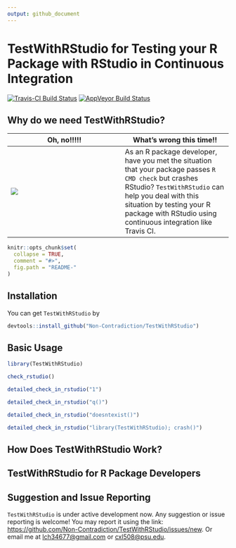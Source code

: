 ```yaml
---
output: github_document
---
```


<!-- README.md is generated from README.Rmd. Please edit that file -->

# TestWithRStudio for Testing your R Package with RStudio in Continuous Integration
    
[![Travis-CI Build Status](https://travis-ci.org/Non-Contradiction/TestWithRStudio.svg?branch=master)](https://travis-ci.org/Non-Contradiction/TestWithRStudio)
[![AppVeyor Build Status](https://ci.appveyor.com/api/projects/status/github/Non-Contradiction/TestWithRStudio?branch=master&svg=true)](https://ci.appveyor.com/project/Non-Contradiction/TestWithRStudio)

## Why do we need TestWithRStudio?

| Oh, no!!!!! | What's wrong this time!! |
|-------------------------------------------|----------------------------------------|
|![](README/crash.png)| As an R package developer, have you met the situation that your package passes `R CMD check` but crashes RStudio? `TestWithRStudio` can help you deal with this situation by testing your R package with RStudio using continuous integration like Travis CI.|

```r
knitr::opts_chunk$set(
  collapse = TRUE,
  comment = "#>",
  fig.path = "README-"
)
```

## Installation

You can get `TestWithRStudio` by
```r
devtools::install_github("Non-Contradiction/TestWithRStudio")
```

## Basic Usage
```r
library(TestWithRStudio)

check_rstudio()

detailed_check_in_rstudio("1")

detailed_check_in_rstudio("q()")

detailed_check_in_rstudio("doesntexist()")

detailed_check_in_rstudio("library(TestWithRStudio); crash()")
```

## How Does TestWithRStudio Work?



## TestWithRStudio for R Package Developers

## Suggestion and Issue Reporting

`TestWithRStudio` is under active development now.
Any suggestion or issue reporting is welcome!
You may report it using the link: <https://github.com/Non-Contradiction/TestWithRStudio/issues/new>.
Or email me at <lch34677@gmail.com> or <cxl508@psu.edu>.







